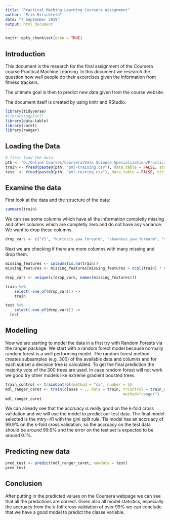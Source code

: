 ---
title: "Practical Maching Learning Coursera Assignment"
author: "Erik Hirschfeld"
date: "7 September 2019"
output: html_document
---

```{r setup, include=FALSE}
knitr::opts_chunk$set(echo = TRUE)
```

## Introduction

This document is the research for the final assignment of the Coursera course Practical Machine Learning. In this document we research the question  how well people do their excercises given the information from fitness trackers.

The ultimate goal is then to predict new data given from the course website.

The document itself is created by using knitr and RStudio.

```{r, message = FALSE}
library(tidyverse)
#library(ggplot2)
library(data.table)
library(caret)
library(ranger)
```

## Loading the Data

```{r, message = FALSE}
# first load the data
pth <- "D:/Online Courses/Coursera/Data Science Specialization/Practical Machine Learning/"
train <- fread(paste0(pth, "pml-training.csv"), data.table = FALSE, stringsAsFactors = TRUE)
test  <- fread(paste0(pth, "pml-testing.csv"), data.table = FALSE, stringsAsFactors = TRUE)
```

## Examine the data 

First look at the data and the structure of the data:
```{r, message = FALSE, eval = FALSE}
summary(train)
```

We can see some columns which have all the information completly missing and other columns which are completly zero and do not have any variance. We want to drop these columns. 
```{r, message = FALSE}
drop_vars <- c("V1", "kurtosis_yaw_forearm", "skewness_yaw_forearm", "skewness_yaw_dumbbell", "kurtosis_yaw_dumbbell", "amplitude_yaw_belt", "skewness_yaw_belt", "kurtosis_yaw_belt")
```

Next we are checking if there are more columns with many missing and drop them.
```{r, message = FALSE}
missing_features <- colSums(is.na(train))
missing_features <- missing_features[missing_features > ncol(train) * 0.9]

drop_vars <- unique(c(drop_vars, names(missing_features)))

train %>%
	select(-one_of(drop_vars)) ->
	train

test %>%
	select(-one_of(drop_vars)) ->
  test
```


## Modelling

Now we are starting to model the data in a first try with Random Forests via the ranger package. We start with a random forect model because normally random forest is a well performing model. The random forest method creates subsamples (e.g. 300) of the available data and columns and for each subset a decision tree is calculated. To get the final prediction the majority vote of the 300 trees are used. In case random forest will not work we good try other models like extreme gradient boosted trees.

```{r, message = FALSE}
train_control <- trainControl(method = "cv", number = 5)
mdl_ranger_caret <- train(classe ~ ., data = train, trControl = train_control, 
													method="ranger")
mdl_ranger_caret
```

We can already see that the accruacy is really good on the k-fold cross validation and we will use the model to predict our test data. The final model selected is the mtry=41 with the gini split rule. Tis model has an accruacy of 99.9% on the k-fold cross validation, so the accruacy on the test data should be around 99.9% and the error on the test set is expected to be around 0.1%. 

## Predicting new data

```{r, message = FALSE}
pred_test <- predict(mdl_ranger_caret, newdata = test)
pred_test
```

## Conclusion

After putting in the predicted values on the Coursera webpage we can see that all the predictions are correct. Given also all model statistics, especially the accruacy from the k-folf cross validation of over 99% we can conclude that we have a good model to predict the classe variable.
